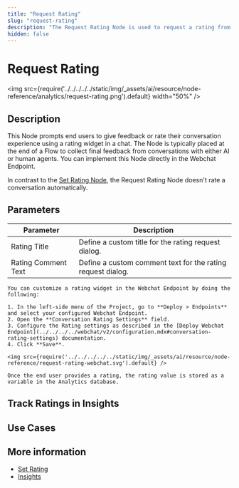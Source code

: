 ```yaml
---
title: "Request Rating"
slug: "request-rating"
description: "The Request Rating Node is used to request a rating from the user."
hidden: false
---
```




# Request Rating

<img src={require('../../../../../static/img/_assets/ai/resource/node-reference/analytics/request-rating.png').default} width="50%" />

## Description

This Node prompts end users to give feedback or rate their conversation experience using a rating widget in a chat.
The Node is typically placed at the end of a Flow to collect final feedback from conversations with either AI or human agents.
You can implement this Node directly in the Webchat Endpoint.

In contrast to the [Set Rating Node](set-rating.mdx), the Request Rating Node doesn't rate a conversation automatically.

## Parameters

| Parameter           | Description                                                 |
|---------------------|-------------------------------------------------------------|
| Rating Title        | Define a custom title for the rating request dialog.        |
| Rating Comment Text | Define a custom comment text for the rating request dialog. |

<CollapsibleSection title="Implement Rating in the Webchat Endpoint">

    You can customize a rating widget in the Webchat Endpoint by doing the following:
    
    1. In the left-side menu of the Project, go to **Deploy > Endpoints** and select your configured Webchat Endpoint.
    2. Open the **Conversation Rating Settings** field.
    3. Configure the Rating settings as described in the [Deploy Webchat Endpoint](../../../../webchat/v2/configuration.mdx#conversation-rating-settings) documentation.
    4. Click **Save**.
    
    <img src={require('../../../../../static/img/_assets/ai/resource/node-reference/request-rating-webchat.svg').default} />
    
    Once the end user provides a rating, the rating value is stored as a variable in the Analytics database.
    

</CollapsibleSection>


## Track Ratings in Insights

<InsightsForRating />

## Use Cases

<RatingUseCases />

## More information

- [Set Rating](set-rating.mdx)
- [Insights](../../../../insights/overview.mdx)